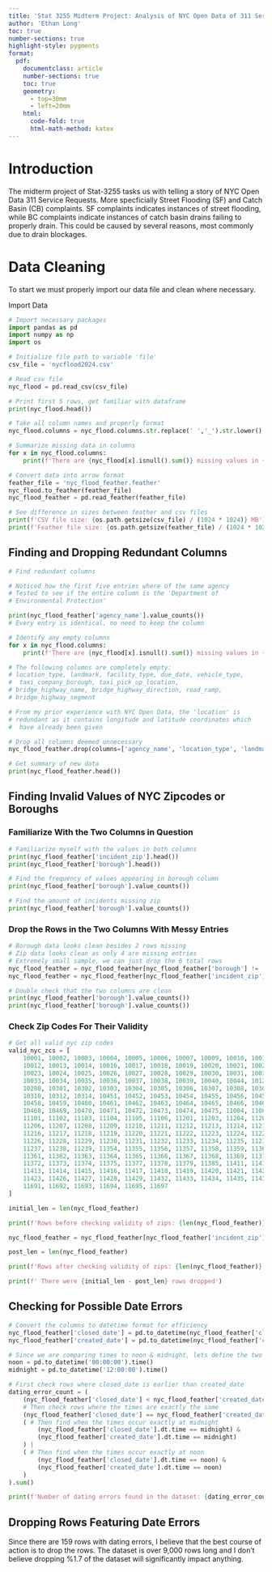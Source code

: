 ```yaml
---
title: 'Stat 3255 Midterm Project: Analysis of NYC Open Data of 311 Service Requests'
author: 'Ethan Long'
toc: true
number-sections: true
highlight-style: pygments
format: 
  pdf: 
    documentclass: article
    number-sections: true
    toc: true
    geometry:
      - top=30mm
      - left=20mm
    html:
      code-fold: true
      html-math-method: katex
---
```


# Introduction

The midterm project of Stat-3255 tasks us with telling a story of NYC Open Data
311 Service Requests. More specficially Street Flooding (SF) and Catch Basin
(CB) complaints. SF complaints indicates instances of street flooding, while BC
complaints indicate instances of catch basin drains failing to properly drain. 
This could be caused by several reasons, most commonly due to drain blockages.



# Data Cleaning 

To start we must properly import our data file and clean where necessary. 

Import Data
```python

# Import necessary packages
import pandas as pd
import numpy as np
import os 

# Initialize file path to variable 'file'
csv_file = 'nycflood2024.csv'

# Read csv file
nyc_flood = pd.read_csv(csv_file)

# Print first 5 rows, get familiar with dataframe
print(nyc_flood.head())

# Take all column names and properly format
nyc_flood.columns = nyc_flood.columns.str.replace(' ','_').str.lower()

# Summarize missing data in columns
for x in nyc_flood.columns:
    print(f'There are {nyc_flood[x].isnull().sum()} missing values in {x}')

# Convert data into arrow format
feather_file = 'nyc_flood_feather.feather'
nyc_flood.to_feather(feather_file)
nyc_flood_feather = pd.read_feather(feather_file)

# See difference in sizes between feather and csv files
print(f'CSV file size: {os.path.getsize(csv_file) / (1024 * 1024)} MB')
print(f'Feather file size: {os.path.getsize(feather_file) / (1024 * 1024)} MB')

```

## Finding and Dropping Redundant Columns

```python

# Find redundant columns

# Noticed how the first five entries where of the same agency
# Tested to see if the entire column is the 'Department of 
# Environmental Protection'

print(nyc_flood_feather['agency_name'].value_counts())
# Every entry is identical, no need to keep the column

# Identify any empty columns
for x in nyc_flood.columns:
    print(f'There are {nyc_flood[x].isnull().sum()} missing values in {x}')

# The following columns are completely empty: 
# location_type, landmark, facility_type, due_date, vehicle_type,
#  taxi_company_borough, taxi_pick_up_location, 
# bridge_highway_name, bridge_highway_direction, road_ramp, 
# bridge_highway_segment

# From my prior experience with NYC Open Data, the 'location' is 
# redundant as it contains longitude and latitude coordinates which
#  have already been given

# Drop all columns deemed unnecessary
nyc_flood_feather.drop(columns=['agency_name', 'location_type', 'landmark', 'facility_type', 'due_date', 'vehicle_type', 'taxi_company_borough', 'taxi_pick_up_location', 'bridge_highway_name', 'bridge_highway_direction', 'road_ramp', 'bridge_highway_segment'], inplace=True)

# Get summary of new data
print(nyc_flood_feather.head())

```

## Finding Invalid Values of NYC Zipcodes or Boroughs

### Familiarize With the Two Columns in Question

```python

# Familiarize myself with the values in both columns 
print(nyc_flood_feather['incident_zip'].head())
print(nyc_flood_feather['borough'].head())

# Find the frequency of values appearing in borough column
print(nyc_flood_feather['borough'].value_counts())

# Find the amount of incidents missing zip
print(nyc_flood_feather['borough'].value_counts())


``` 


### Drop the Rows in the Two Columns With Messy Entries


```python
# Borough data looks clean besides 2 rows missing
# Zip data looks clean as only 4 are missing entries
# Extremely small sample, we can just drop the 6 total rows
nyc_flood_feather = nyc_flood_feather[nyc_flood_feather['borough'] != 'Unspecified']
nyc_flood_feather = nyc_flood_feather[nyc_flood_feather['incident_zip'].notnull()]

# Double check that the two columns are clean
print(nyc_flood_feather['borough'].value_counts())
print(nyc_flood_feather['borough'].value_counts())

```

### Check Zip Codes For Their Validity

```python

# Get all valid nyc zip codes
valid_nyc_zcs = [
    10001, 10002, 10003, 10004, 10005, 10006, 10007, 10009, 10010, 10011, 
    10012, 10013, 10014, 10016, 10017, 10018, 10019, 10020, 10021, 10022, 
    10023, 10024, 10025, 10026, 10027, 10028, 10029, 10030, 10031, 10032, 
    10033, 10034, 10035, 10036, 10037, 10038, 10039, 10040, 10044, 10128, 
    10280, 10301, 10302, 10303, 10304, 10305, 10306, 10307, 10308, 10309, 
    10310, 10312, 10314, 10451, 10452, 10453, 10454, 10455, 10456, 10457, 
    10458, 10459, 10460, 10461, 10462, 10463, 10464, 10465, 10466, 10467, 
    10468, 10469, 10470, 10471, 10472, 10473, 10474, 10475, 11004, 11005, 
    11101, 11102, 11103, 11104, 11105, 11106, 11201, 11203, 11204, 11205, 
    11206, 11207, 11208, 11209, 11210, 11211, 11212, 11213, 11214, 11215, 
    11216, 11217, 11218, 11219, 11220, 11221, 11222, 11223, 11224, 11225, 
    11226, 11228, 11229, 11230, 11231, 11232, 11233, 11234, 11235, 11236, 
    11237, 11238, 11239, 11354, 11355, 11356, 11357, 11358, 11359, 11360, 
    11361, 11362, 11363, 11364, 11365, 11366, 11367, 11368, 11369, 11370, 
    11372, 11373, 11374, 11375, 11377, 11378, 11379, 11385, 11411, 11412, 
    11413, 11414, 11415, 11416, 11417, 11418, 11419, 11420, 11421, 11422, 
    11423, 11426, 11427, 11428, 11429, 11432, 11433, 11434, 11435, 11436, 
    11691, 11692, 11693, 11694, 11695, 11697
]

initial_len = len(nyc_flood_feather)

print(f'Rows before checking validity of zips: {len(nyc_flood_feather)}')

nyc_flood_feather = nyc_flood_feather[nyc_flood_feather['incident_zip'].isin(valid_nyc_zcs)]

post_len = len(nyc_flood_feather)

print(f'Rows after checking validity of zips: {len(nyc_flood_feather)}')

print(f' There were {initial_len - post_len} rows dropped')

```

## Checking for Possible Date Errors

```python

# Convert the columns to datetime format for efficiency
nyc_flood_feather['closed_date'] = pd.to_datetime(nyc_flood_feather['closed_date'])
nyc_flood_feather['created_date'] = pd.to_datetime(nyc_flood_feather['created_date'])

# Since we are comparing times to noon & midnight, lets define the two times
noon = pd.to_datetime('00:00:00').time()
midnight = pd.to_datetime('12:00:00').time()

# First check rows where closed_date is earlier than created_date
dating_error_count = (
    (nyc_flood_feather['closed_date'] < nyc_flood_feather['created_date']) | 
    # Then check rows where the times are exactly the same
    (nyc_flood_feather['closed_date'] == nyc_flood_feather['created_date']) |
    ( # Then find when the times occur exactly at midnight
        (nyc_flood_feather['closed_date'].dt.time == midnight) & 
        (nyc_flood_feather['created_date'].dt.time == midnight)
    ) | 
    ( # Then find when the times occur exactly at noon
        (nyc_flood_feather['closed_date'].dt.time == noon) & 
        (nyc_flood_feather['created_date'].dt.time == noon)
    )
).sum()

print(f'Number of dating errors found in the dataset: {dating_error_count}')

```

## Dropping Rows Featuring Date Errors

Since there are 159 rows with dating errors, I believe that the best course of 
action is to drop the rows. The dataset is over 9,000 rows long and I don't
believe dropping %1.7 of the dataset will significantly impact anything.
